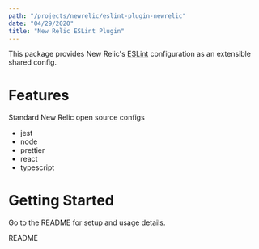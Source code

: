 ```yaml
---
path: "/projects/newrelic/eslint-plugin-newrelic"
date: "04/29/2020"
title: "New Relic ESLint Plugin"
---
```



This package provides New Relic's [ESLint](https://eslint.org/) configuration as an extensible shared config.

# Features

Standard New Relic open source configs
- jest
- node
- prettier
- react
- typescript

# Getting Started

Go to the README for setup and usage details.

<Link to="https://github.com/newrelic/eslint-plugin-newrelic">README</Link>